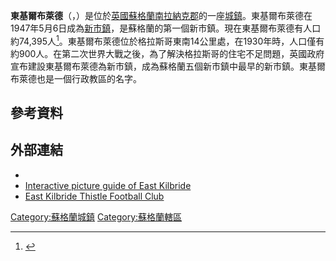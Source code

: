 {{expand|time=2015-09-03T12:58:52+00:00}}
'''東基爾布萊德'''（{{lang-en|East Kilbride}}，{{lang-gd|Cille Bhrìghde an Ear}}）是位於[[英國|英國]][[蘇格蘭|蘇格蘭]][[南拉納克郡|南拉納克郡]]的一座[[城鎮|城鎮]]。東基爾布萊德在1947年5月6日成為[[新市鎮|新市鎮]]，是蘇格蘭的第一個新市鎮。現在東基爾布萊德有人口約74,395人<ref>{{cite web|title=Find out about an area|url=http://www.scotlandscensus.gov.uk/ods-web/area.html|work=Scotland's Census|publisher=Scottish Government|accessdate=14 November 2013|archive-date=2018-08-20|archive-url=https://web.archive.org/web/20180820140720/http://www.scotlandscensus.gov.uk/ods-web/area.html|dead-url=no}}</ref>。東基爾布萊德位於格拉斯哥東南14公里處，在1930年時，人口僅有約900人。在第二次世界大戰之後，為了解決格拉斯哥的住宅不足問題，英國政府宣布建設東基爾布萊德為新市鎮，成為蘇格蘭五個新市鎮中最早的新市鎮。東基爾布萊德也是一個行政教區的名字。

==參考資料==
{{Reflist}}

==外部連結==
{{Commons category|East Kilbride}}
* {{dmoz|Regional/Europe/United_Kingdom/Scotland/South_Lanarkshire/East_Kilbride}}
* [http://www.eknewtown.com/ Interactive picture guide of East Kilbride] {{Wayback|url=http://www.eknewtown.com/ |date=20210121051615 }}
* [https://web.archive.org/web/20120923135647/http://www.ekthistlefc.co.uk/ East Kilbride Thistle Football Club]

[[Category:蘇格蘭城鎮|Category:蘇格蘭城鎮]]
[[Category:蘇格蘭轄區|Category:蘇格蘭轄區]]